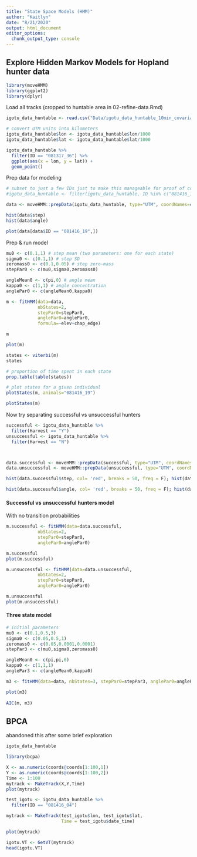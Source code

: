 ```yaml
---
title: "State Space Models (HMM)"
author: "Kaitlyn"
date: "8/21/2020"
output: html_document
editor_options: 
  chunk_output_type: console
---
```


## Explore Hidden Markov Models for Hopland hunter data

```r
library(moveHMM)
library(ggplot2)
library(dplyr)
```


Load all tracks (cropped to huntable area in 02-refine-data.Rmd)
```r
igotu_data_huntable <- read.csv("Data/igotu_data_huntable_10min_covariates.csv")

# convert UTM units into kilometers
igotu_data_huntable$lon <- igotu_data_huntable$lon/1000
igotu_data_huntable$lat <- igotu_data_huntable$lat/1000

igotu_data_huntable %>% 
  filter(ID == "081317_36") %>% 
  ggplot(aes(x = lon, y = lat)) +
  geom_point() 
```

Prep data for modeling

```r
# subset to just a few IDs just to make this manageable for proof of concept
#igotu_data_huntable <- filter(igotu_data_huntable, ID %in% c("081416_19", "080815_01", "081317_36", "081316_17"))

data <- moveHMM::prepData(igotu_data_huntable, type="UTM", coordNames=c("lon","lat"))

hist(data$step)
hist(data$angle)

plot(data[data$ID == "081416_19",])
```

Prep & run model
```r
mu0 <- c(0.1,1) # step mean (two parameters: one for each state)
sigma0 <- c(0.1,1) # step SD
zeromass0 <- c(0.1,0.05) # step zero-mass
stepPar0 <- c(mu0,sigma0,zeromass0)

angleMean0 <- c(pi,0) # angle mean
kappa0 <- c(1,1) # angle concentration
anglePar0 <- c(angleMean0,kappa0)

m <- fitHMM(data=data, 
            nbStates=2, 
            stepPar0=stepPar0, 
            anglePar0=anglePar0,
            formula=~elev+chap_edge)

m

plot(m)

states <- viterbi(m)
states

# proportion of time spent in each state
prop.table(table(states)) 

# plot states for a given individual
plotStates(m, animals="081416_19")

plotStates(m)
```

Now try separating successful vs unsuccessful hunters
```r
successful <- igotu_data_huntable %>% 
  filter(Harvest == "Y")
unsuccessful <- igotu_data_huntable %>% 
  filter(Harvest == "N")



data.successful <- moveHMM::prepData(successful, type="UTM", coordNames=c("lon","lat"))
data.unsuccessful <- moveHMM::prepData(unsuccessful, type="UTM", coordNames=c("lon","lat"))

hist(data.successful$step, col= 'red', breaks = 50, freq = F); hist(data.unsuccessful$step, col = 'blue', add=T, breaks = 50, freq = F)

hist(data.successful$angle, col= 'red', breaks = 50, freq = F); hist(data.unsuccessful$angle, col = 'blue', add=T, breaks = 50, freq = F)
```

#### Successful vs unsuccessful hunters model

With no transition probabilities
```r
m.successful <- fitHMM(data=data.successful, 
            nbStates=2, 
            stepPar0=stepPar0, 
            anglePar0=anglePar0)

m.successful
plot(m.successful)

m.unsuccessful <- fitHMM(data=data.unsuccessful, 
            nbStates=2, 
            stepPar0=stepPar0, 
            anglePar0=anglePar0)

m.unsuccessful
plot(m.unsuccessful)

```



#### Three state model
```r
# initial parameters
mu0 <- c(0.1,0.5,3)
sigma0 <- c(0.05,0.5,1)
zeromass0 <- c(0.05,0.0001,0.0001)
stepPar3 <- c(mu0,sigma0,zeromass0)

angleMean0 <- c(pi,pi,0)
kappa0 <- c(1,1,1)
anglePar3 <- c(angleMean0,kappa0)

m3 <- fitHMM(data=data, nbStates=3, stepPar0=stepPar3, anglePar0=anglePar3)

plot(m3)
  
AIC(m, m3)
```

## BPCA

abandoned this after some brief exploration

```r
igotu_data_huntable

library(bcpa)

X <- as.numeric(coords@coords[1:100,1])
Y <- as.numeric(coords@coords[1:100,2])
Time <- 1:100
mytrack <- MakeTrack(X,Y,Time)
plot(mytrack)

test_igotu <- igotu_data_huntable %>% 
  filter(ID == "081416_04")

mytrack <- MakeTrack(test_igotu$lon, test_igotu$lat, 
                     Time = test_igotu$date_time)

plot(mytrack)

igotu.VT <- GetVT(mytrack)
head(igotu.VT)
```

